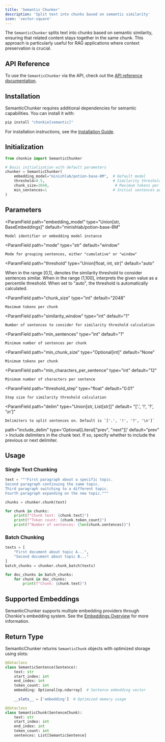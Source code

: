 ```yaml
---
title: 'Semantic Chunker'
description: 'Split text into chunks based on semantic similarity'
icon: 'vector-square'
---
```


The `SemanticChunker` splits text into chunks based on semantic similarity, ensuring that related content stays together in the same chunk. This approach is particularly useful for RAG applications where context preservation is crucial.

## API Reference
To use the `SemanticChunker` via the API, check out the [API reference documentation](../../api-reference/semantic-chunker).

## Installation

SemanticChunker requires additional dependencies for semantic capabilities. You can install it with:

```bash
pip install "chonkie[semantic]"
```

<Info>For installation instructions, see the [Installation Guide](/getting-started/installation).</Info>

## Initialization

```python
from chonkie import SemanticChunker

# Basic initialization with default parameters
chunker = SemanticChunker(
    embedding_model="minishlab/potion-base-8M",  # Default model
    threshold=0.5,                               # Similarity threshold (0-1) or (1-100) or "auto"
    chunk_size=2048,                              # Maximum tokens per chunk
    min_sentences=1                              # Initial sentences per chunk
)
```

## Parameters

<ParamField
    path="embedding_model"
    type="Union[str, BaseEmbeddings]"
    default="minishlab/potion-base-8M"
>
    Model identifier or embedding model instance
</ParamField>

<ParamField
    path="mode"
    type="str"
    default="window"
>
    Mode for grouping sentences, either "cumulative" or "window"
</ParamField>

<ParamField
    path="threshold"
    type="Union[float, int, str]"
    default="auto"
>
   When in the range [0,1], denotes the similarity threshold to consider sentences similar.
   When in the range (1,100], interprets the given value as a percentile threshold.
   When set to "auto", the threshold is automatically calculated.
</ParamField>

<ParamField
    path="chunk_size"
    type="int"
    default="2048"
>
    Maximum tokens per chunk
</ParamField>

<ParamField
    path="similarity_window"
    type="int"
    default="1"
>
    Number of sentences to consider for similarity threshold calculation
</ParamField>

<ParamField
    path="min_sentences"
    type="int"
    default="1"
>
    Minimum number of sentences per chunk
</ParamField>

<ParamField
    path="min_chunk_size"
    type="Optional[int]"
    default="None"
>
    Minimum tokens per chunk
</ParamField>

<ParamField
    path="min_characters_per_sentence"
    type="int"
    default="12"
>
    Minimum number of characters per sentence
</ParamField>

<ParamField
    path="threshold_step"
    type="float"
    default="0.01"
>
    Step size for similarity threshold calculation
</ParamField>

<ParamField
    path="delim"
    type="Union[str, List[str]]"
    default= "['.', '!', '?', '\n']"
>
    Delimiters to split sentences on. Default is `['.', '!', '?', '\n']`
</ParamField>

<ParamField>
    path="include_delim"
    type='Optional[Literal["prev", "next"]]'
    default="prev"
>
    Include delimiters in the chunk text. If so, specify whether to include the previous or next delimiter.
</ParamField>


## Usage

### Single Text Chunking

```python
text = """First paragraph about a specific topic.
Second paragraph continuing the same topic.
Third paragraph switching to a different topic.
Fourth paragraph expanding on the new topic."""

chunks = chunker.chunk(text)

for chunk in chunks:
    print(f"Chunk text: {chunk.text}")
    print(f"Token count: {chunk.token_count}")
    print(f"Number of sentences: {len(chunk.sentences)}")
```

### Batch Chunking

```python
texts = [
    "First document about topic A...",
    "Second document about topic B..."
]
batch_chunks = chunker.chunk_batch(texts)

for doc_chunks in batch_chunks:
    for chunk in doc_chunks:
        print(f"Chunk: {chunk.text}")
```

## Supported Embeddings

SemanticChunker supports multiple embedding providers through Chonkie's embedding system. See the [Embeddings Overview](/embeddings/overview) for more information.

## Return Type

SemanticChunker returns `SemanticChunk` objects with optimized storage using slots:

```python
@dataclass
class SemanticSentence(Sentence):
    text: str
    start_index: int
    end_index: int
    token_count: int
    embedding: Optional[np.ndarray]  # Sentence embedding vector
    
    __slots__ = ['embedding']  # Optimized memory usage

@dataclass
class SemanticChunk(SentenceChunk):
    text: str
    start_index: int
    end_index: int
    token_count: int
    sentences: List[SemanticSentence]
```